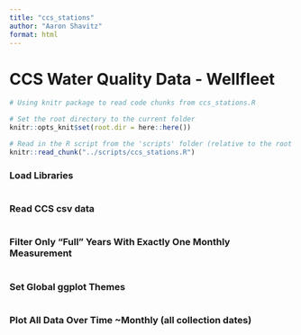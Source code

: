 ```yaml
---
title: "ccs_stations"
author: "Aaron Shavitz"
format: html
---
```


# CCS Water Quality Data - Wellfleet

```r
# Using knitr package to read code chunks from ccs_stations.R

# Set the root directory to the current folder
knitr::opts_knit$set(root.dir = here::here())

# Read in the R script from the 'scripts' folder (relative to the root project directory)
knitr::read_chunk("../scripts/ccs_stations.R")
```

### Load Libraries
```r
```

### Read CCS csv data
```r
```

### Filter Only "Full" Years With Exactly One Monthly Measurement
```r
```

### Set Global ggplot Themes
```r
```

### Plot All Data Over Time ~Monthly (all collection dates)
```r
```
